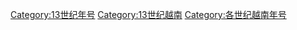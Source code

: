 [[Category:13世纪年号|Category:13世纪年号]]
[[Category:13世纪越南|Category:13世纪越南]]
[[Category:各世纪越南年号|Category:各世纪越南年号]]